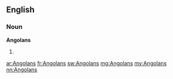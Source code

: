 ==English==

===Noun===
'''Angolans'''

# {{plural of|[[Angolan]]}}

[[ar:Angolans]]
[[fr:Angolans]]
[[sw:Angolans]]
[[mg:Angolans]]
[[my:Angolans]]
[[nn:Angolans]]